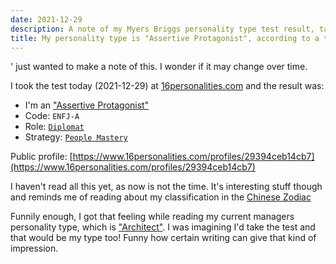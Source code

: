 ```yaml
---
date: 2021-12-29
description: A note of my Myers Briggs personality type test result, taken today
title: My personality type is "Assertive Protagonist", according to a test I took just now
---
```


' just wanted to make a note of this. I wonder if it may change over time.

I took the test today (2021-12-29) at [16personalities.com](https://www.16personalities.com) and the result was:

- I'm an ["Assertive Protagonist"](https://www.16personalities.com/enfj-personality)
- Code: `ENFJ-A`
- Role: [`Diplomat`](https://www.16personalities.com/articles/roles-diplomats)
- Strategy: [`People Mastery`](https://www.16personalities.com/articles/strategies-people-mastery)

Public profile: [https://www.16personalities.com/profiles/29394ceb14cb7](https://www.16personalities.com/profiles/29394ceb14cb7)

I haven't read all this yet, as now is not the time. It's interesting stuff though and reminds me of reading about my classification in the [Chinese Zodiac](https://en.wikipedia.org/wiki/Chinese_zodiac)

Funnily enough, I got that feeling while reading my current managers personality type, which is ["Architect"](https://www.16personalities.com/intj-personality). I was imagining I'd take the test and that would be my type too! Funny how certain writing can give that kind of impression.
